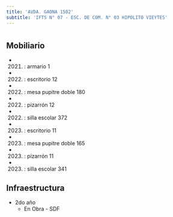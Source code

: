 ```yaml
---
title: 'AVDA. GAONA 1502'
subtitle: 'IFTS N° 07 - ESC. DE COM. N° 03 HIPOLITO VIEYTES'
---
```


#


## Mobiliario

*  (2021) : armario 1 

*  (2022) : escritorio 12 

*  (2022) : mesa pupitre doble 180 

*  (2022) : pizarrón 12 

*  (2022) : silla escolar 372 

*  (2023) : escritorio 11 

*  (2023) : mesa pupitre doble 165 

*  (2023) : pizarrón 11 

*  (2023) : silla escolar 341 



## Infraestructura

* 2do año 
    + En Obra - SDF 




